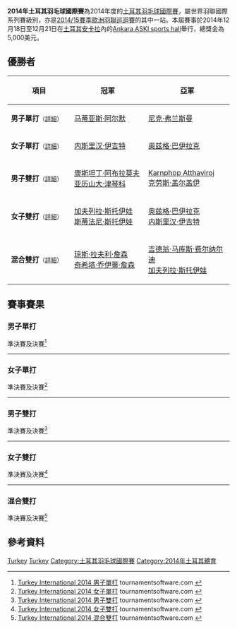 {{noteTA|G1=Badminton}}
{{infobox badminton event
|name           = 2014年土耳其羽毛球國際賽
|image          = 
|size           = 
|caption        =
|dates          = 2014年12月18日－12月21日
|number_edition = 
|level          = 4B
|prize_money    = 5,000美元
|location       = {{TUR}}[[安卡拉|安卡拉]]
|venue          = Ankara ASKI sports hall
|previous       = 2013年土耳其羽毛球國際賽 
|next           = 2015年土耳其羽毛球國際賽
}}
'''2014年土耳其羽毛球國際賽'''為2014年度的[[土耳其羽毛球國際賽|土耳其羽毛球國際賽]]，屬世界羽聯國際系列賽級別，亦是[[2014/15賽季歐洲羽聯巡迴賽|2014/15賽季歐洲羽聯巡迴賽]]的其中一站。本屆賽事於2014年12月18日至12月21日在[[土耳其|土耳其]][[安卡拉|安卡拉]]內的[[Ankara_ASKI_sports_hall|Ankara ASKI sports hall]]舉行，總獎金為5,000美元。

== 優勝者 ==
{| class=wikitable style="font-size:small"
!width="200"|項目
!width="250"|冠軍
!width="250"|亞軍
|-
|'''男子單打'''<small>（[[#男子單打|詳細]]）</small>
|{{flagicon|AUT}} [[马蒂亚斯·阿尔默|马蒂亚斯·阿尔默]]
|{{flagicon|NED}} [[尼克·弗兰斯曼|尼克·弗兰斯曼]]
|-
|'''女子單打'''<small>（[[#女子單打|詳細]]）</small>
|{{flagicon|TUR}} [[内斯里汉·伊吉特|内斯里汉·伊吉特]]
|{{flagicon|TUR}} [[奥兹格·巴伊拉克|奥兹格·巴伊拉克]]
|-
|'''男子雙打'''<small>（[[#男子雙打|詳細]]）</small>
|{{flagicon|RUS}} [[康斯坦丁·阿布拉莫夫|康斯坦丁·阿布拉莫夫]]<br/>{{flagicon|RUS}} [[亚历山大·津琴科|亚历山大·津琴科]]
|{{flagicon|THA}} [[Karnphop_Atthaviroj|Karnphop Atthaviroj]]<br/>{{flagicon|HUN}} [[克劳斯·盖尔盖伊|克劳斯·盖尔盖伊]]
|-
|'''女子雙打'''<small>（[[#女子雙打|詳細]]）</small>
|{{flagicon|BUL}} [[加夫列拉·斯托伊娃|加夫列拉·斯托伊娃]]<br/>{{flagicon|BUL}} [[斯蒂法尼·斯托伊娃|斯蒂法尼·斯托伊娃]]
|{{flagicon|TUR}} [[奥兹格·巴伊拉克|奥兹格·巴伊拉克]]<br/>{{flagicon|TUR}} [[内斯里汉·伊吉特|内斯里汉·伊吉特]]
|-
|'''混合雙打'''<small>（[[#混合雙打|詳細]]）</small>
|{{flagicon|GER}} [[琼斯·拉夫利·詹森|琼斯·拉夫利·詹森]]<br/>{{flagicon|GER}} [[奇希塔·乔伊蒂·詹森|奇希塔·乔伊蒂·詹森]]
|{{flagicon|INA}} [[吉德翁·马库斯·费尔纳尔迪|吉德翁·马库斯·费尔纳尔迪]]<br/>{{flagicon|BUL}} [[加夫列拉·斯托伊娃|加夫列拉·斯托伊娃]]
|}

== 賽事賽果 ==
=== 男子單打 ===
;準決賽及決賽<ref name="MS">[http://bwf.tournamentsoftware.com/sport/draw.aspx?id=69E74D0B-59D7-4381-9564-E8B70EC443E4&draw=2 Turkey International 2014 男子單打] tournamentsoftware.com {{en}}</ref>
{{4TeamBracket-Tennis3-v2
| team-width=200
| RD1-seed1=7
| RD1-team1={{flagicon|SWE}} [[加布里埃·乌达尔|加布里埃·乌达尔]]
| RD1-score1-1=19
| RD1-score1-2=19
| RD1-score1-3=
| RD1-seed2=3
| RD1-team2='''{{flagicon|NED}} [[尼克·弗兰斯曼|尼克·弗兰斯曼]]
| RD1-score2-1='''21
| RD1-score2-2='''21
| RD1-score2-3=

| RD1-seed3=4
| RD1-team3='''{{flagicon|AUT}} [[马蒂亚斯·阿尔默|马蒂亚斯·阿尔默]]
| RD1-score3-1='''21
| RD1-score3-2='''21
| RD1-score3-3=
| RD1-seed4=
| RD1-team4={{flagicon|FIN}} [[伊卡·海诺|伊卡·海诺]]
| RD1-score4-1=12
| RD1-score4-2=12
| RD1-score4-3=

| RD2-seed1=3
| RD2-team1={{flagicon|NED}} [[尼克·弗兰斯曼|尼克·弗兰斯曼]]
| RD2-score1-1=15
| RD2-score1-2='''21
| RD2-score1-3=17
| RD2-seed2=4
| RD2-team2='''{{flagicon|AUT}} [[马蒂亚斯·阿尔默|马蒂亚斯·阿尔默]]
| RD2-score2-1='''21
| RD2-score2-2=7
| RD2-score2-3='''21
}}
----

=== 女子單打 ===
;準決賽及決賽<ref name="WS">[http://bwf.tournamentsoftware.com/sport/draw.aspx?id=69E74D0B-59D7-4381-9564-E8B70EC443E4&draw=4 Turkey International 2014 女子單打] tournamentsoftware.com {{en}}</ref>
{{4TeamBracket-Tennis3-v2
| team-width=200
| RD1-seed1=1
| RD1-team1='''{{flagicon|TUR}} [[奥兹格·巴伊拉克|奥兹格·巴伊拉克]]
| RD1-score1-1=17
| RD1-score1-2='''21
| RD1-score1-3='''21
| RD1-seed2=
| RD1-team2={{flagicon|TUR}} [[埃布鲁·图纳利|埃布鲁·图纳利]]
| RD1-score2-1='''21
| RD1-score2-2=15
| RD1-score2-3=14

| RD1-seed3=3
| RD1-team3='''{{flagicon|TUR}} [[内斯里汉·伊吉特|内斯里汉·伊吉特]]
| RD1-score3-1='''22
| RD1-score3-2=19
| RD1-score3-3='''21
| RD1-seed4=2
| RD1-team4={{flagicon|NED}} [[苏拉娅·德维什·艾贝尔根|苏拉娅·德维什·艾贝尔根]]
| RD1-score4-1=20
| RD1-score4-2='''21
| RD1-score4-3=15

| RD2-seed1=1
| RD2-team1={{flagicon|TUR}} [[奥兹格·巴伊拉克|奥兹格·巴伊拉克]]
| RD2-score1-1='''21
| RD2-score1-2=14
| RD2-score1-3=16
| RD2-seed2=3
| RD2-team2='''{{flagicon|TUR}} [[内斯里汉·伊吉特|内斯里汉·伊吉特]]
| RD2-score2-1=13
| RD2-score2-2='''21
| RD2-score2-3='''21
}}
----

=== 男子雙打 ===
;準決賽及決賽<ref name="MD">[http://bwf.tournamentsoftware.com/sport/draw.aspx?id=69E74D0B-59D7-4381-9564-E8B70EC443E4&draw=6 Turkey International 2014 男子雙打] tournamentsoftware.com {{en}}</ref>
{{4TeamBracket-Tennis3-v2
| team-width=200
| RD1-seed1=1
| RD1-team1={{flagicon|POL}} [[米洛什·博哈特|米洛什·博哈特]]<br/> {{flagicon|POL}} [[帕维尔·皮特里亚|帕维尔·皮特里亚]]
| RD1-score1-1=11
| RD1-score1-2='''21
| RD1-score1-3=16
| RD1-seed2=PFQ
| RD1-team2='''{{flagicon|THA}} [[Karnphop_Atthaviroj|Karnphop Atthaviroj]]<br/> {{flagicon|HUN}} [[克劳斯·盖尔盖伊|克劳斯·盖尔盖伊]]
| RD1-score2-1='''21
| RD1-score2-2=19
| RD1-score2-3='''21

| RD1-seed3=4
| RD1-team3='''{{flagicon|RUS}} [[康斯坦丁·阿布拉莫夫|康斯坦丁·阿布拉莫夫]]<br/> {{flagicon|RUS}} [[亚历山大·津琴科|亚历山大·津琴科]]
| RD1-score3-1='''23
| RD1-score3-2=14
| RD1-score3-3='''21
| RD1-seed4=2
| RD1-team4={{flagicon|FIN}} [[伊卡·海诺|伊卡·海诺]]<br/> {{flagicon|FIN}} [[安东·凯斯提|安东·凯斯提]]
| RD1-score4-1=21
| RD1-score4-2='''21
| RD1-score4-3=19

| RD2-seed1=PFQ
| RD2-team1={{flagicon|THA}} [[Karnphop_Atthaviroj|Karnphop Atthaviroj]]<br/> {{flagicon|HUN}} [[克劳斯·盖尔盖伊|克劳斯·盖尔盖伊]]
| RD2-score1-1=17
| RD2-score1-2=15
| RD2-score1-3=
| RD2-seed2=4
| RD2-team2='''{{flagicon|RUS}} [[康斯坦丁·阿布拉莫夫|康斯坦丁·阿布拉莫夫]]<br/> {{flagicon|RUS}} [[亚历山大·津琴科|亚历山大·津琴科]]
| RD2-score2-1='''21
| RD2-score2-2='''21
| RD2-score2-3=
}}
----

=== 女子雙打 ===
;準決賽及決賽<ref name="WD">[http://bwf.tournamentsoftware.com/sport/draw.aspx?id=69E74D0B-59D7-4381-9564-E8B70EC443E4&draw=8 Turkey International 2014 女子雙打] tournamentsoftware.com {{en}}</ref>
{{4TeamBracket-Tennis3-v2
| team-width=200
| RD1-seed1=1
| RD1-team1='''{{flagicon|BUL}} [[加夫列拉·斯托伊娃|加夫列拉·斯托伊娃]]<br/> {{flagicon|BUL}} [[斯蒂法尼·斯托伊娃|斯蒂法尼·斯托伊娃]]
| RD1-score1-1='''21
| RD1-score1-2='''21
| RD1-score1-3=
| RD1-seed2=
| RD1-team2={{flagicon|TUR}} [[卡德·伊纳尔|卡德·伊纳尔]]<br/> {{flagicon|TUR}} [[法蒂玛·努尔·亚武兹|法蒂玛·努尔·亚武兹]]
| RD1-score2-1=11
| RD1-score2-2=15
| RD1-score2-3=

| RD1-seed3=
| RD1-team3={{flagicon|FRA}} [[Lole_Courtois|Lole Courtois]]<br/> {{flagicon|FRA}} [[德尔菲娜·德尔吕|德尔菲娜·德尔吕]]
| RD1-score3-1='''21
| RD1-score3-2=12
| RD1-score3-3=18
| RD1-seed4=2
| RD1-team4='''{{flagicon|TUR}} [[奥兹格·巴伊拉克|奥兹格·巴伊拉克]]<br/> {{flagicon|TUR}} [[内斯里汉·伊吉特|内斯里汉·伊吉特]]
| RD1-score4-1=11
| RD1-score4-2='''21
| RD1-score4-3='''21

| RD2-seed1=1
| RD2-team1='''{{flagicon|BUL}} [[加夫列拉·斯托伊娃|加夫列拉·斯托伊娃]]<br/> {{flagicon|BUL}} [[斯蒂法尼·斯托伊娃|斯蒂法尼·斯托伊娃]]
| RD2-score1-1='''21
| RD2-score1-2='''21
| RD2-score1-3=
| RD2-seed2=2
| RD2-team2={{flagicon|TUR}} [[奥兹格·巴伊拉克|奥兹格·巴伊拉克]]<br/> {{flagicon|TUR}} [[内斯里汉·伊吉特|内斯里汉·伊吉特]]
| RD2-score2-1=11
| RD2-score2-2=9
| RD2-score2-3=
}}
----

=== 混合雙打 ===
;準決賽及決賽<ref name="XD">[http://bwf.tournamentsoftware.com/sport/draw.aspx?id=69E74D0B-59D7-4381-9564-E8B70EC443E4&draw=10 Turkey International 2014 混合雙打] tournamentsoftware.com {{en}}</ref>
{{4TeamBracket-Tennis3-v2
| team-width=200
| RD1-seed1=1
| RD1-team1={{flagicon|FRA}} [[马林·鲍曼|马林·鲍曼]]<br/> {{flagicon|FRA}} [[洛林·鲍曼|洛林·鲍曼]]
| RD1-score1-1='''21
| RD1-score1-2=16
| RD1-score1-3=17
| RD1-seed2=3
| RD1-team2='''{{flagicon|GER}} [[琼斯·拉夫利·詹森|琼斯·拉夫利·詹森]]<br/> {{flagicon|GER}} [[奇希塔·乔伊蒂·詹森|奇希塔·乔伊蒂·詹森]]
| RD1-score2-1=18
| RD1-score2-2='''21
| RD1-score2-3='''21

| RD1-seed3=
| RD1-team3='''{{nowrap|{{flagicon|INA}} [[吉德翁·马库斯·费尔纳尔迪|吉德翁·马库斯·费尔纳尔迪]]<br/> {{flagicon|BUL}} [[加夫列拉·斯托伊娃|加夫列拉·斯托伊娃]]}}
| RD1-score3-1='''21
| RD1-score3-2='''21
| RD1-score3-3=
| RD1-seed4=2
| RD1-team4={{flagicon|POL}} [[帕维尔·皮特里亚|帕维尔·皮特里亚]]<br/> {{flagicon|POL}} [[阿内塔·维特科夫斯卡|阿内塔·维特科夫斯卡]]
| RD1-score4-1=14
| RD1-score4-2=18
| RD1-score4-3=

| RD2-seed1=3
| RD2-team1='''{{flagicon|GER}} [[琼斯·拉夫利·詹森|琼斯·拉夫利·詹森]]<br/> {{flagicon|GER}} [[奇希塔·乔伊蒂·詹森|奇希塔·乔伊蒂·詹森]]
| RD2-score1-1=17
| RD2-score1-2='''21
| RD2-score1-3='''21
| RD2-seed2=
| RD2-team2={{flagicon|INA}} [[吉德翁·马库斯·费尔纳尔迪|吉德翁·马库斯·费尔纳尔迪]]<br/> {{flagicon|BUL}} [[加夫列拉·斯托伊娃|加夫列拉·斯托伊娃]]
| RD2-score2-1='''21
| RD2-score2-2=17
| RD2-score2-3=12
}}

== 參考資料 ==
{{Reflist}}

[[Category:2014年世界羽聯國際系列賽|Turkey]]
[[Category:2014/15賽季歐洲羽聯巡迴賽|Turkey]]
[[Category:土耳其羽毛球國際賽|Category:土耳其羽毛球國際賽]]
[[Category:2014年土耳其體育|Category:2014年土耳其體育]]